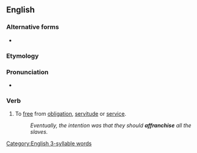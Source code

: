 ==English==

===Alternative forms===
* {{l|en|affranchize}} {{qualifier|possibly nonstandard}}

===Etymology===
{{der|en|fro|afranchir}}

===Pronunciation===
* {{audio|En-us-affranchise.ogg|Audio (US)|lang=en}}

===Verb===
{{en-verb|affranchis}}

# {{lb|en|transitive}} To [[free]] from [[obligation]], [[servitude]] or [[service]].
#: ''Eventually, the intention was that they should '''affranchise''' all the slaves.''

[[Category:English 3-syllable words]]